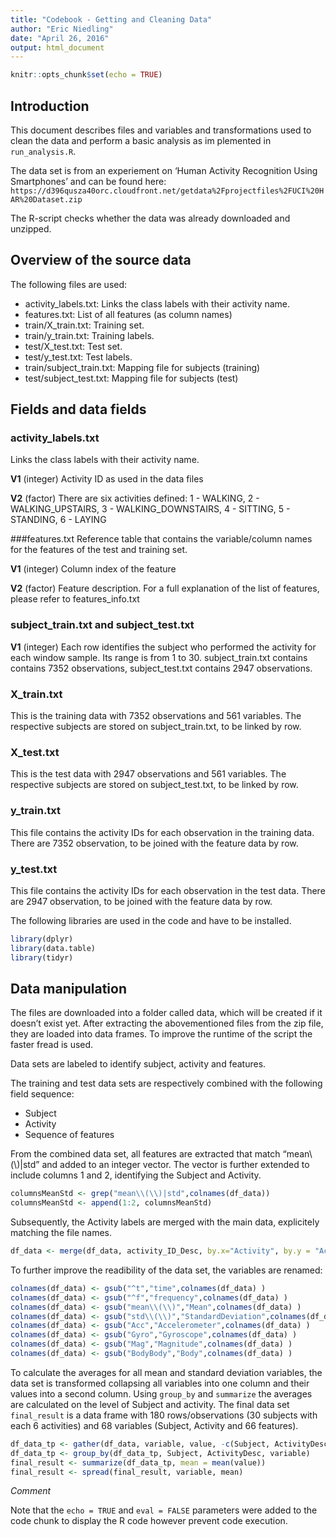 ```yaml
---
title: "Codebook - Getting and Cleaning Data"
author: "Eric Niedling"
date: "April 26, 2016"
output: html_document
---
```


```r
knitr::opts_chunk$set(echo = TRUE)
```

## Introduction

This document describes files and variables and transformations used to clean the data and perform a basic analysis as im plemented in `run_analysis.R`.

The data set is from an experiement on 'Human Activity Recognition Using Smartphones' and can be found here:
`https://d396qusza40orc.cloudfront.net/getdata%2Fprojectfiles%2FUCI%20HAR%20Dataset.zip`

The R-script checks whether the data was already downloaded and unzipped.

## Overview of the source data
The following files are used:  

+ activity_labels.txt:  Links the class labels with their activity name.  
+ features.txt:         List of all features (as column names)   
+ train/X_train.txt:    Training set.  
+ train/y_train.txt:    Training labels.  
+ test/X_test.txt:      Test set.  
+ test/y_test.txt:      Test labels.  
+ train/subject_train.txt: Mapping file for subjects (training)   
+ test/subject_test.txt: Mapping file for subjects (test)  

## Fields and data fields 
### activity_labels.txt 
Links the class labels with their activity name.  

**V1** (integer) Activity ID as used in the data files   

**V2** (factor)  There are six activities defined: 1 - WALKING, 2 - WALKING_UPSTAIRS, 3 - WALKING_DOWNSTAIRS, 4 - SITTING, 5 - STANDING, 6 - LAYING   

###features.txt
Reference table that contains the variable/column names for the features of the test and training set.

**V1** (integer) Column index of the feature

**V2** (factor)  Feature description. For a full explanation of the list of features, please refer to features_info.txt

### subject_train.txt and subject_test.txt
**V1** (integer) Each row identifies the subject who performed the activity for each window sample. Its range is from 1 to 30. subject_train.txt contains contains 7352 observations, subject_test.txt contains 2947 observations.

### X_train.txt
This is the training data with 7352 observations and 561 variables. The respective subjects are stored on subject_train.txt, to be linked by row.

### X_test.txt
This is the test data with 2947 observations and 561 variables. The respective subjects are stored on subject_test.txt, to be linked by row.

### y_train.txt
This file contains the activity IDs for each observation in the training data.
There are 7352 observation, to be joined with the feature data by row.

### y_test.txt
This file contains the activity IDs for each observation in the test data.
There are 2947 observation, to be joined with the feature data by row.


The following libraries are used in the code and have to be installed.
```R
library(dplyr)
library(data.table)
library(tidyr)
```

## Data manipulation

The files are downloaded into a folder called data, which will be created if it doesn't exist yet. After extracting the abovementioned files from the zip file, they are loaded into data frames. To improve the runtime of the script the faster fread is used.

Data sets are labeled to identify subject, activity and features.

The training and test data sets are respectively combined with the following field sequence:   

+ Subject
+ Activity
+ Sequence of features

From the combined data set, all features are extracted that match "mean\\(\\)|std" and added to an integer vector. The vector is further extended to include columns 1 and 2, identifying the Subject and Activity.
```R
columnsMeanStd <- grep("mean\\(\\)|std",colnames(df_data))
columnsMeanStd <- append(1:2, columnsMeanStd)
```

Subsequently, the Activity labels are merged with the main data, explicitely matching the file names.
```R
df_data <- merge(df_data, activity_ID_Desc, by.x="Activity", by.y = "ActivityID", all=TRUE)
```

To further improve the readibility of the data set, the variables are renamed:
```R
colnames(df_data) <- gsub("^t","time",colnames(df_data) )
colnames(df_data) <- gsub("^f","frequency",colnames(df_data) )
colnames(df_data) <- gsub("mean\\(\\)","Mean",colnames(df_data) )
colnames(df_data) <- gsub("std\\(\\)","StandardDeviation",colnames(df_data) )
colnames(df_data) <- gsub("Acc","Accelerometer",colnames(df_data) )
colnames(df_data) <- gsub("Gyro","Gyroscope",colnames(df_data) )
colnames(df_data) <- gsub("Mag","Magnitude",colnames(df_data) )
colnames(df_data) <- gsub("BodyBody","Body",colnames(df_data) )
```

To calculate the averages for all mean and standard deviation variables, the data set is transformed collapsing all variables into one column and their values into a second column. Using `group_by` and `summarize` the averages are calculated on the level of Subject and activity. The final data set `final_result` is a data frame with 180 rows/observations (30 subjects with each 6 activities) and 68 variables (Subject, Activity and 66 features).
```R
df_data_tp <- gather(df_data, variable, value, -c(Subject, ActivityDesc) )
df_data_tp <- group_by(df_data_tp, Subject, ActivityDesc, variable)
final_result <- summarize(df_data_tp, mean = mean(value))
final_result <- spread(final_result, variable, mean)
```


_Comment_

Note that the `echo = TRUE` and `eval = FALSE` parameters were added to the code chunk to display the R code however prevent code execution.
